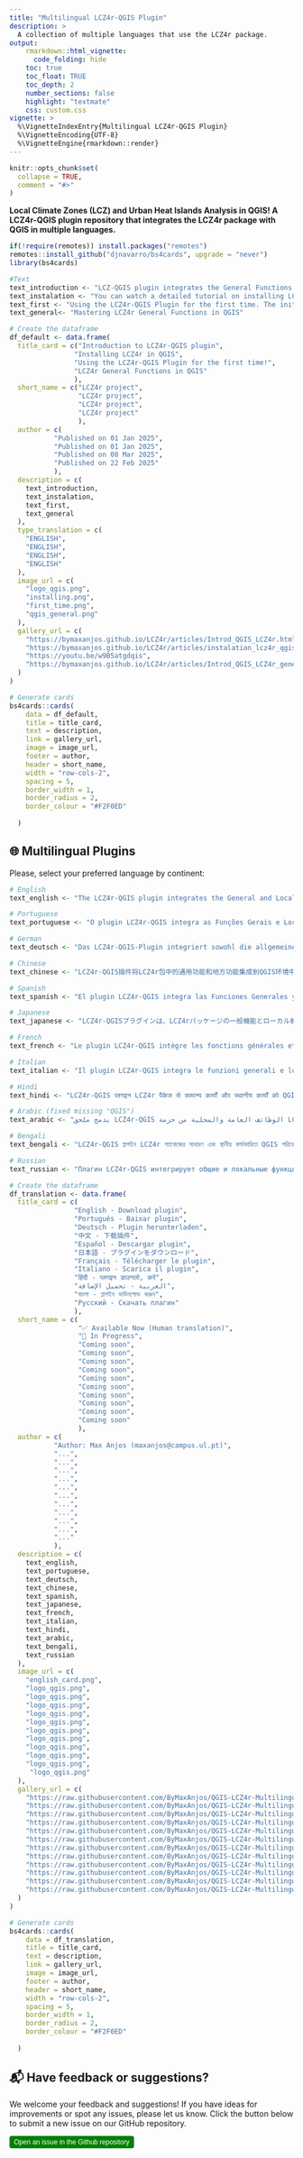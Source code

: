```yaml
---
title: "Multilingual LCZ4r-QGIS Plugin"
description: >
  A collection of multiple languages that use the LCZ4r package.
output:
    rmarkdown::html_vignette:
      code_folding: hide
    toc: true
    toc_float: TRUE
    toc_depth: 2
    number_sections: false
    highlight: "textmate"
    css: custom.css
vignette: >
  %\VignetteIndexEntry{Multilingual LCZ4r-QGIS Plugin}
  %\VignetteEncoding{UTF-8}
  %\VignetteEngine{rmarkdown::render}
---
```


```r
knitr::opts_chunk$set(
  collapse = TRUE,
  comment = "#>"
)
```

**Local Climate Zones (LCZ) and Urban Heat Islands Analysis in QGIS! A LCZ4r-QGIS plugin repository that integrates the LCZ4r package with QGIS in multiple languages.**


```r
if(!require(remotes)) install.packages("remotes")
remotes::install_github("djnavarro/bs4cards", upgrade = "never")
library(bs4cards)

```


```r
#Text
text_introduction <- "LCZ-QGIS plugin integrates the General Functions and Local Functions from LCZ4r package into QGIS, allowing users to analyze LCZs and urban heat islands directly within the QGIS environment."
text_instalation <- "You can watch a detailed tutorial on installing LCZ4r in QGIS above or link below."
text_first <- "Using the LCZ4r-QGIS Plugin for the first time. The initial package installation may take some time, so please be patient."
text_general<- "Mastering LCZ4r General Functions in QGIS"

```


```r
# Create the dataframe
df_default <- data.frame(
  title_card = c("Introduction to LCZ4r-QGIS plugin", 
                "Installing LCZ4r in QGIS",
                "Using the LCZ4r-QGIS Plugin for the first time!",
                "LCZ4r General Functions in QGIS"
                ),
  short_name = c("LCZ4r project", 
                 "LCZ4r project",
                 "LCZ4r project",
                 "LCZ4r project"
                 ),
  author = c(
           "Published on 01 Jan 2025", 
           "Published on 01 Jan 2025",
           "Published on 08 Mar 2025",
           "Published on 22 Feb 2025"
           ),
  description = c(
    text_introduction,
    text_instalation,
    text_first,
    text_general
  ),
  type_translation = c(
    "ENGLISH",
    "ENGLISH",
    "ENGLISH",
    "ENGLISH"
  ),
  image_url = c(
    "logo_qgis.png",
    "installing.png",
    "first_time.png",
    "qgis_general.png"
  ),
  gallery_url = c(
    "https://bymaxanjos.github.io/LCZ4r/articles/Introd_QGIS_LCZ4r.html",
    "https://bymaxanjos.github.io/LCZ4r/articles/instalation_lcz4r_qgis.html",
    "https://youtu.be/w9B5atgdqis",
    "https://bymaxanjos.github.io/LCZ4r/articles/Introd_QGIS_LCZ4r_general.html"
  )
)
```


```r
# Generate cards
bs4cards::cards(
    data = df_default,
    title = title_card,
    text = description,
    link = gallery_url,
    image = image_url,
    footer = author,
    header = short_name,
    width = "row-cols-2",
    spacing = 5,
    border_width = 1,
    border_radius = 2,
    border_colour = "#F2F0ED"
    
  )
```


## 🌐 Multilingual Plugins

Please, select your preferred language by continent:

```r
# English
text_english <- "The LCZ4r-QGIS plugin integrates the General and Local Functions from the LCZ4r package into the QGIS environment."

# Portuguese
text_portuguese <- "O plugin LCZ4r-QGIS integra as Funções Gerais e Locais do pacote LCZ4r no ambiente QGIS."

# German
text_deutsch <- "Das LCZ4r-QGIS-Plugin integriert sowohl die allgemeinen als auch die lokalen Funktionen des LCZ4r-Pakets in die QGIS-Umgebung."

# Chinese
text_chinese <- "LCZ4r-QGIS插件将LCZ4r包中的通用功能和地方功能集成到QGIS环境中。"

# Spanish
text_spanish <- "El plugin LCZ4r-QGIS integra las Funciones Generales y Locales del paquete LCZ4r en el entorno QGIS."

# Japanese
text_japanese <- "LCZ4r-QGISプラグインは、LCZ4rパッケージの一般機能とローカル機能をQGIS環境に統合します。"

# French
text_french <- "Le plugin LCZ4r-QGIS intègre les fonctions générales et locales du paquet LCZ4r dans l'environnement QGIS."

# Italian
text_italian <- "Il plugin LCZ4r-QGIS integra le funzioni generali e locali del pacchetto LCZ4r nell'ambiente QGIS."

# Hindi
text_hindi <- "LCZ4r-QGIS प्लगइन LCZ4r पैकेज से सामान्य कार्यों और स्थानीय कार्यों को QGIS वातावरण में एकीकृत करता है।"

# Arabic (fixed missing "QGIS")
text_arabic <- "يدمج ملحق LCZ4r-QGIS الوظائف العامة والمحلية من حزمة LCZ4r في بيئة QGIS."

# Bengali
text_bengali <- "LCZ4r-QGIS প্লাগইন LCZ4r প্যাকেজের সাধারণ এবং স্থানীয় কার্যকারিতা QGIS পরিবেশে একত্রিত করে।"

# Russian
text_russian <- "Плагин LCZ4r-QGIS интегрирует общие и локальные функции из пакета LCZ4r в среду QGIS."

```


```r
# Create the dataframe
df_translation <- data.frame(
  title_card = c(
                "English - Download plugin", 
                "Português - Baixar plugin", 
                "Deutsch - Plugin herunterladen",
                "中文 - 下载插件",
                "Español - Descargar plugin",
                "日本語 - プラグインをダウンロード",
                "Français - Télécharger le plugin",
                "Italiano - Scarica il plugin",
                "हिंदी - प्लगइन डाउनलो, करें",
                "العربية - تحميل الإضافة",
                "বাংলা - প্লাগইন ডাউনলোড করুন",
                "Русский - Скачать плагин"
                ),
  short_name = c(
                 "✅ Available Now (Human translation)",
                 "🔄 In Progress", 
                 "Coming soon",
                 "Coming soon",
                 "Coming soon",
                 "Coming soon",
                 "Coming soon",
                 "Coming soon",
                 "Coming soon",
                 "Coming soon",
                 "Coming soon",
                 "Coming soon"
                 ),
  author = c(
           "Author: Max Anjos (maxanjos@campus.ul.pt)", 
           "...", 
           "...",
           "...",
           "...",
           "...",
           "...",
           "...",
           "...",
           "...",
           "...",
           "..."
           ),
  description = c(
    text_english,
    text_portuguese,
    text_deutsch,
    text_chinese,
    text_spanish,
    text_japanese,
    text_french,
    text_italian,
    text_hindi,
    text_arabic,
    text_bengali,
    text_russian
  ),
  image_url = c(
    "english_card.png",
    "logo_qgis.png",
    "logo_qgis.png",
    "logo_qgis.png",
    "logo_qgis.png",
    "logo_qgis.png",
    "logo_qgis.png",
    "logo_qgis.png",
    "logo_qgis.png",
    "logo_qgis.png",
    "logo_qgis.png",
     "logo_qgis.png"
  ),
  gallery_url = c(
    "https://raw.githubusercontent.com/ByMaxAnjos/QGIS-LCZ4r-Multilingual/refs/heads/master/scripts/English_LCZ4r.zip",
    "https://raw.githubusercontent.com/ByMaxAnjos/QGIS-LCZ4r-Multilingual/refs/heads/master/scripts/Portuguese_LCZ4r.zip",
    "https://raw.githubusercontent.com/ByMaxAnjos/QGIS-LCZ4r-Multilingual/refs/heads/master/scripts/Deutsch_LCZ4r.zip",
    "https://raw.githubusercontent.com/ByMaxAnjos/QGIS-LCZ4r-Multilingual/refs/heads/master/scripts/Chinese_LCZ4r.zip",
    "https://raw.githubusercontent.com/ByMaxAnjos/QGIS-LCZ4r-Multilingual/refs/heads/master/scripts/Spanish_LCZ4r.zip",
    "https://raw.githubusercontent.com/ByMaxAnjos/QGIS-LCZ4r-Multilingual/refs/heads/master/scripts/Japanese_LCZ4r.zip",
    "https://raw.githubusercontent.com/ByMaxAnjos/QGIS-LCZ4r-Multilingual/refs/heads/master/scripts/French_LCZ4r.zip",
    "https://raw.githubusercontent.com/ByMaxAnjos/QGIS-LCZ4r-Multilingual/refs/heads/master/scripts/Italian_LCZ4r.zip",
    "https://raw.githubusercontent.com/ByMaxAnjos/QGIS-LCZ4r-Multilingual/refs/heads/master/scripts/Hindi_LCZ4r.zip",
    "https://raw.githubusercontent.com/ByMaxAnjos/QGIS-LCZ4r-Multilingual/refs/heads/master/scripts/Arabic_LCZ4r.zip",
    "https://raw.githubusercontent.com/ByMaxAnjos/QGIS-LCZ4r-Multilingual/refs/heads/master/scripts/Bengali_LCZ4r.zip",
    "https://raw.githubusercontent.com/ByMaxAnjos/QGIS-LCZ4r-Multilingual/refs/heads/master/scripts/Russian_LCZ4r.zip"
  )
)
```


```r
# Generate cards
bs4cards::cards(
    data = df_translation,
    title = title_card,
    text = description,
    link = gallery_url,
    image = image_url,
    footer = author,
    header = short_name,
    width = "row-cols-2",
    spacing = 5,
    border_width = 1,
    border_radius = 2,
    border_colour = "#F2F0ED"
    
  )
```



## 📬 Have feedback or suggestions?

We welcome your feedback and suggestions! If you have ideas for improvements or spot any issues, please let us know. Click the button below to submit a new issue on our GitHub repository.

<button type="button" class="btn" style="background-color: #008000; color: white; padding: .25rem .5rem; font-size: .75rem; border: none; border-radius: .25rem;">

<a href='https://github.com/ByMaxAnjos/QGIS-LCZ4r-Multilingual/issues/new'style="text-decoration: none; color: white;"> Open an issue in the Github repository </a>
</button>
